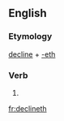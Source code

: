 ==English==

===Etymology===
[[decline]] + [[-eth]]

===Verb===
{{en-verb form}}

# {{en-archaic third-person singular of|decline}}

[[fr:declineth]]